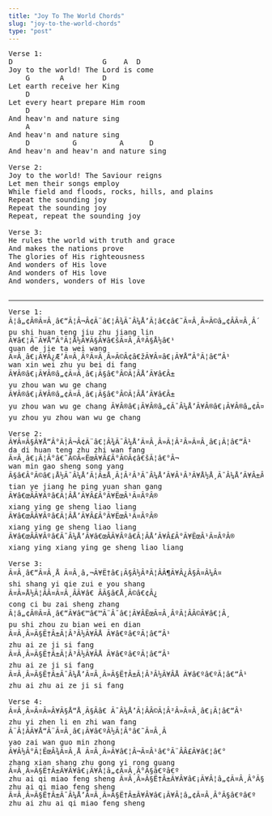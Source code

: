 ```yaml
---
title: "Joy To The World Chords"
slug: "joy-to-the-world-chords"
type: "post"
---
```


<pre>
Verse 1:
D                     G    A  D
Joy to the world! The Lord is come
    G       A         D
Let earth receive her King
    D    
Let every heart prepare Him room
    D
And heav'n and nature sing
    A
And heav'n and nature sing
    D          G          A      D
And heav'n and heav'n and nature sing

Verse 2:
Joy to the world! The Saviour reigns
Let men their songs employ
While field and floods, rocks, hills, and plains
Repeat the sounding joy
Repeat the sounding joy
Repeat, repeat the sounding joy

Verse 3:
He rules the world with truth and grace
And makes the nations prove
The glories of His righteousness
And wonders of His love
And wonders of His love
And wonders, wonders of His love

<hr>Verse 1:
Ã¦â„¢Â®Ã¤Â¸â€“Ã¦Â¬Â¢Ã¨â€¦Â¾Ã¯Â¼Å’Ã¦â€¢â€˜Ã¤Â¸Â»Ã©â„¢ÂÃ¤Â¸Â´
pu shi huan teng jiu zhu jiang lin
Ã¥â€¦Â¨Ã¥Å“Â°Ã¦Å½Â¥Ã§Â¥â€šÃ¤Â¸ÂºÃ§Å½â€¹
quan de jie ta wei wang
Ã¤Â¸â€¡Ã¥Â¿Æ’Ã¤Â¸ÂºÃ¤Â¸Â»Ã©Â¢â€žÃ¥Â¤â€¡Ã¥Å“Â°Ã¦â€“Â¹
wan xin wei zhu yu bei di fang
Ã¥Â®â€¡Ã¥Â®â„¢Ã¤Â¸â€¡Ã§â€°Â©Ã¦Â­Å’Ã¥â€Â±
yu zhou wan wu ge chang
Ã¥Â®â€¡Ã¥Â®â„¢Ã¤Â¸â€¡Ã§â€°Â©Ã¦Â­Å’Ã¥â€Â±
yu zhou wan wu ge chang Ã¥Â®â€¡Ã¥Â®â„¢Ã¯Â¼Å’Ã¥Â®â€¡Ã¥Â®â„¢Ã¤Â¸â€¡Ã§â€°Â©Ã¦Â­Å’Ã¥â€Â±
yu zhou yu zhou wan wu ge chang

Verse 2:
Ã¥Â¤Â§Ã¥Å“Â°Ã¦Â¬Â¢Ã¨â€¦Â¾Ã¯Â¼Å’Ã¤Â¸Â»Ã¦Â²Â»Ã¤Â¸â€¡Ã¦â€“Â¹
da di huan teng zhu zhi wan fang
Ã¤Â¸â€¡Ã¦Â°â€˜Ã©Â«ËœÃ¥Â£Â°Ã©Â¢â€šÃ¦â€°Â¬
wan min gao sheng song yang
Ã§â€Â°Ã©â€¡Å½Ã¯Â¼Å’Ã¦Â±Å¸Ã¦Â²Â³Ã¯Â¼Å’Ã¥Â¹Â³Ã¥Å½Å¸Ã¯Â¼Å’Ã¥Â±Â±Ã¥Â²â€”
tian ye jiang he ping yuan shan gang
Ã¥â€œÂÃ¥Âºâ€Ã¦Â­Å’Ã¥Â£Â°Ã¥ËœÂ¹Ã¤ÂºÂ®
xiang ying ge sheng liao liang
Ã¥â€œÂÃ¥Âºâ€Ã¦Â­Å’Ã¥Â£Â°Ã¥ËœÂ¹Ã¤ÂºÂ®
xiang ying ge sheng liao liang
Ã¥â€œÂÃ¥Âºâ€Ã¯Â¼Å’Ã¥â€œÂÃ¥Âºâ€Ã¦Â­Å’Ã¥Â£Â°Ã¥ËœÂ¹Ã¤ÂºÂ®
xiang ying xiang ying ge sheng liao liang
 
Verse 3:
Ã¤Â¸â€“Ã¤Â¸Å Ã¤Â¸â‚¬Ã¥Ë†â€¡Ã§Â½ÂªÃ¦ÂÂ¶Ã¥Â¿Â§Ã¤Â¼Â¤
shi shang yi qie zui e you shang
Ã¤Â»Å½Ã¦Â­Â¤Ã¤Â¸ÂÃ¥â€ ÂÃ§â€Å¸Ã©â€¢Â¿
cong ci bu zai sheng zhang
Ã¦â„¢Â®Ã¤Â¸â€“Ã¥â€™â€™Ã¨Â¯â€¦Ã¥ÂËœÃ¤Â¸ÂºÃ¦ÂÂ©Ã¥â€¦Â¸
pu shi zhou zu bian wei en dian
Ã¤Â¸Â»Ã§Ë†Â±Ã¦Â³Â½Ã¥ÂÅ Ã¥â€ºâ€ºÃ¦â€“Â¹
zhu ai ze ji si fang
Ã¤Â¸Â»Ã§Ë†Â±Ã¦Â³Â½Ã¥ÂÅ Ã¥â€ºâ€ºÃ¦â€“Â¹
zhu ai ze ji si fang
Ã¤Â¸Â»Ã§Ë†Â±Ã¯Â¼Å’Ã¤Â¸Â»Ã§Ë†Â±Ã¦Â³Â½Ã¥ÂÅ Ã¥â€ºâ€ºÃ¦â€“Â¹
zhu ai zhu ai ze ji si fang

Verse 4:
Ã¤Â¸Â»Ã¤Â»Â¥Ã§Å“Å¸Ã§Ââ€ Ã¯Â¼Å’Ã¦ÂÂ©Ã¦Â²Â»Ã¤Â¸â€¡Ã¦â€“Â¹
zhu yi zhen li en zhi wan fang
Ã¨Â¦ÂÃ¥Å“Â¨Ã¤Â¸â€¡Ã¥â€ºÂ½Ã¦Â°â€˜Ã¤Â¸Â­
yao zai wan guo min zhong
Ã¥Â½Â°Ã¦ËœÂ¾Ã¤Â¸Å Ã¤Â¸Â»Ã¥â€¦Â¬Ã¤Â¹â€°Ã¨ÂÂ£Ã¥â€¦â€°
zhang xian shang zhu gong yi rong guang
Ã¤Â¸Â»Ã§Ë†Â±Ã¥Â¥â€¡Ã¥Â¦â„¢Ã¤Â¸Â°Ã§â€ºâ€º
zhu ai qi miao feng sheng Ã¤Â¸Â»Ã§Ë†Â±Ã¥Â¥â€¡Ã¥Â¦â„¢Ã¤Â¸Â°Ã§â€ºâ€º
zhu ai qi miao feng sheng
Ã¤Â¸Â»Ã§Ë†Â±Ã¯Â¼Å’Ã¤Â¸Â»Ã§Ë†Â±Ã¥Â¥â€¡Ã¥Â¦â„¢Ã¤Â¸Â°Ã§â€ºâ€º
zhu ai zhu ai qi miao feng sheng 
</pre>